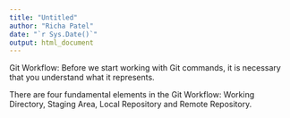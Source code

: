 ```yaml
---
title: "Untitled"
author: "Richa Patel"
date: "`r Sys.Date()`"
output: html_document
---
```


Git Workflow:
Before we start working with Git commands, it is necessary that you understand what it represents.

There are four fundamental elements in the Git Workflow:
Working Directory, Staging Area, Local Repository and Remote Repository.
